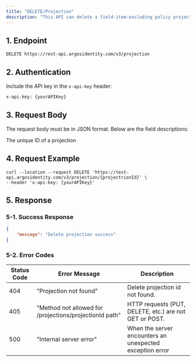 ```yaml
---
title: "DELETE/Projection"
description: "This API can delete a field-item-excluding policy projection."
---
```


## 1. Endpoint

```text DELETE/projection
DELETE https://rest-api.argosidentity.com/v3/projection
```

## 2. Authentication

Include the API key in the `x-api-key` header:

```text x-api-key
x-api-key: {yourAPIKey}
```

## 3. Request Body

The request body must be in JSON format. Below are the field descriptions:

<ResponseField name="projectionId" type="string" required>
  The unique ID of a projection
</ResponseField>

## 4. Request Example

```curl DELETE/Projection
curl --location --request DELETE 'https://test-api.argosidentity.com/v3/projection/{projectrionId}' \
--header 'x-api-key: {yourAPIKey}'
```

## 5. Response

### 5-1. Success Response

<CodeGroup>

```json result-delete-projection.json
{
    "message": "Delete projection success"
}
```

</CodeGroup>

### 5-2. Error Codes

| Status Code | Error Message                                           | Description                                              |
| ----------- | ------------------------------------------------------- | -------------------------------------------------------- |
| 404         | "Projection not found"                                  | Delete projection id not found.                          |
| 405         | "Method not allowed for /projections/projectionId path" | HTTP requests (PUT, DELETE, etc.) are not GET or POST.   |
| 500         | "Internal server error"                                 | When the server encounters an unexpected exception error |